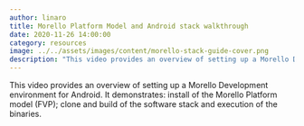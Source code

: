 ```yaml
---
author: linaro
title: Morello Platform Model and Android stack walkthrough
date: 2020-11-26 14:00:00
category: resources
image: ../../assets/images/content/morello-stack-guide-cover.png
description: "This video provides an overview of setting up a Morello Development environment for Android. It demonstrates: install of the Morello Platform model (FVP); clone and build of the software stack and execution of the binaries."
---
```



This video provides an overview of setting up a Morello Development environment for Android. It demonstrates: install of the Morello Platform model (FVP); clone and build of the software stack and execution of the binaries.

<VideoComponent
  url="https://www.youtube.com/embed/OQYFv4UWsUE?"
  title="Morello Platform Model and Android stack walkthrough"
/>
